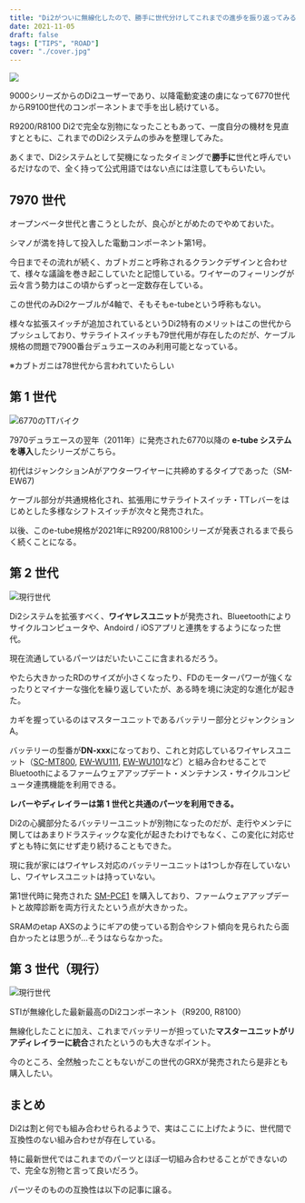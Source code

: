 ```yaml
---
title: "Di2がついに無線化したので、勝手に世代分けしてこれまでの進歩を振り返ってみる"
date: 2021-11-05
draft: false
tags: ["TIPS", "ROAD"]
cover: "./cover.jpg"
---
```


![ ](./cover.jpg)

9000シリーズからのDi2ユーザーであり、以降電動変速の虜になって6770世代からR9100世代のコンポーネントまで手を出し続けている。

R9200/R8100 Di2で完全な別物になったこともあって、一度自分の機材を見直すとともに、これまでのDi2システムの歩みを整理してみた。

あくまで、Di2システムとして契機になったタイミングで**勝手に**世代と呼んでいるだけなので、全く持って公式用語ではない点には注意してもらいたい。

## 7970 世代

オープンベータ世代と書こうとしたが、良心がとがめたのでやめておいた。

シマノが満を持して投入した電動コンポーネント第1号。

今日までその流れが続く、カブトガニと呼称されるクランクデザインと合わせて、様々な議論を巻き起こしていたと記憶している。ワイヤーのフィーリングが云々言う勢力はこの頃からずっと一定数存在している。

この世代のみDi2ケーブルが4軸で、そもそもe-tubeという呼称もない。

様々な拡張スイッチが追加されているというDi2特有のメリットはこの世代からプッシュしており、サテライトスイッチも79世代用が存在したのだが、ケーブル規格の問題で7900番台デュラエースのみ利用可能となっている。

※カブトガニは78世代から言われていたらしい

<LinkCard
  url="https://store.shopping.yahoo.co.jp/cycleparadise/cps-2109298007-pa-037660173.html"
  linkUrl="https://ck.jp.ap.valuecommerce.com/servlet/referral?sid=3171302&pid=887657037&vc_url=https%3A%2F%2Fstore.shopping.yahoo.co.jp%2Fcycleparadise%2Fcps-2109298007-pa-037660173.html"
/>

<div data-vc_myLinkCard_id="887480782"></div>

## 第 1 世代

![6770のTTバイク](./1stgen.jpg)

7970デュラエースの翌年（2011年）に発売された6770以降の **e-tube システムを導入**したシリーズがこちら。

初代はジャンクションAがアウターワイヤーに共締めするタイプであった（SM-EW67)

ケーブル部分が共通規格化され、拡張用にサテライトスイッチ・TTレバーをはじめとした多様なシフトスイッチが次々と発売された。

以後、このe-tube規格が2021年にR9200/R8100シリーズが発表されるまで長らく続くことになる。

## 第 2 世代

![現行世代](./2ndgen.jpg)

Di2システムを拡張すべく、**ワイヤレスユニット**が発売され、Blueetoothによりサイクルコンピュータや、Andoird / iOSアプリと連携をするようになった世代。

現在流通しているパーツはだいたいここに含まれるだろう。

やたら大きかったRDのサイズが小さくなったり、FDのモーターパワーが強くなったりとマイナーな強化を繰り返していたが、ある時を境に決定的な進化が起きた。

カギを握っているのはマスターユニットであるバッテリー部分とジャンクションA。

バッテリーの型番が**DN-xxx**になっており、これと対応しているワイヤレスユニット（[SC-MT800](https://paypaymall.yahoo.co.jp/store/qbei/item/pi-542102/), [EW-WU111](https://amzn.to/3CQlqab), [EW-WU101](https://paypaymall.yahoo.co.jp/store/crowngears/item/4524667853978)など）と組み合わせることでBluetoothによるファームウェアアップデート・メンテナンス・サイクルコンピュータ連携機能を利用できる。

<Amzn asin="B076J6DZ1M">

**レバーやディレイラーは第 1 世代と共通のパーツを利用できる。**

Di2の心臓部分たるバッテリーユニットが別物になったのだが、走行やメンテに関してはあまりドラスティックな変化が起きたわけでもなく、この変化に対応せずとも特に気にせず走り続けることもできた。

現に我が家にはワイヤレス対応のバッテリーユニットは1つしか存在していないし、ワイヤレスユニットは持っていない。

第1世代時に発売された [SM-PCE1](https://bike.shimano.com/ja-JP/product/component/duraace-r9150-di2/SM-PCE1.html) を購入しており、ファームウェアアップデートと故障診断を両方行えたという点が大きかった。

SRAMのetap AXSのようにギアの使っている割合やシフト傾向を見られたら面白かったとは思うが…そうはならなかった。

<LinkCard
  url="https://bike.shimano.com/ja-JP/product/component/duraace-r9150-di2/SM-PCE1.html"
  linkUrl="https://ck.jp.ap.valuecommerce.com/servlet/referral?sid=3171302&pid=887657037&vc_url=https%3A%2F%2Fstore.shopping.yahoo.co.jp%2Fmekaanikko%2Fr9200.html"
/>

## 第 3 世代（現行）

![現行世代](./3rdgen.webp)

STIが無線化した最新最高のDi2コンポーネント（R9200, R8100）

無線化したことに加え、これまでバッテリーが担っていた**マスターユニットがリアディレイラーに統合**されたというのも大きなポイント。

今のところ、全然触ったこともないがこの世代のGRXが発売されたら是非とも購入したい。

<LinkCard url="https://store.shopping.yahoo.co.jp/mekaanikko/r9200.html" />

<div data-vc_myLinkCard_id="887480710"></div>

## まとめ

Di2は割と何でも組み合わせられるようで、実はここに上げたように、世代間で互換性のない組み合わせが存在している。

特に最新世代ではこれまでのパーツとほぼ一切組み合わせることができないので、完全な別物と言って良いだろう。

パーツそのものの互換性は以下の記事に譲る。

<LinkCard url="https://skmzlog.com/shimano-di2-compatibility/" />
